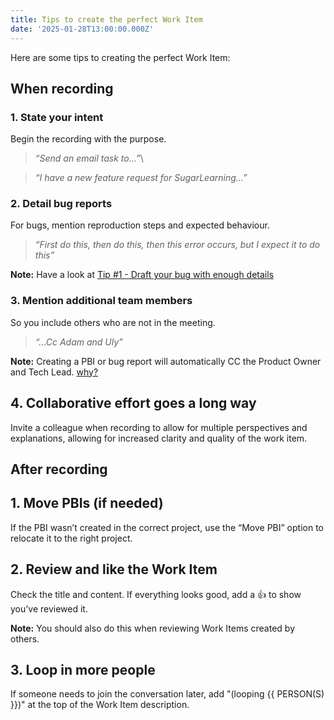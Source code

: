 ```yaml
---
title: Tips to create the perfect Work Item
date: '2025-01-28T13:00:00.000Z'
---
```

Here are some tips to creating the perfect Work Item:

## When recording

### 1. State your intent

Begin the recording with the purpose.

> *“Send an email task to...”*\

> *“I have a new feature request for SugarLearning...”*

### 2. Detail bug reports

For bugs, mention reproduction steps and expected behaviour.

> *“First do this, then do this, then this error occurs, but I expect it to do this”*

**Note:** Have a look at [Tip #1 - Draft your bug with enough details](https://www.ssw.com.au/rules/report-bugs-and-suggestions/#tip-1-draft-your-bug-with-enough-details)

### 3. Mention additional team members

So you include others who are not in the meeting.

> *“...Cc Adam and Uly”*

**Note:** Creating a PBI or bug report will automatically CC the Product Owner and Tech Lead. [why?](/user-mention-guidelines-in-work-item-descriptions)

## 4. Collaborative effort goes a long way

Invite a colleague when recording to allow for multiple perspectives and explanations, allowing for increased clarity and quality of the work item.

## After recording

## 1. Move PBIs (if needed)

If the PBI wasn’t created in the correct project, use the “Move PBI” option to relocate it to the right project.

## 2. Review and like the Work Item

Check the title and content. If everything looks good, add a 👍 to show you’ve reviewed it.

**Note:** You should also do this when reviewing Work Items created by others.

## 3. Loop in more people

If someone needs to join the conversation later, add "(looping {{ PERSON(S) }})" at the top of the Work Item description.

